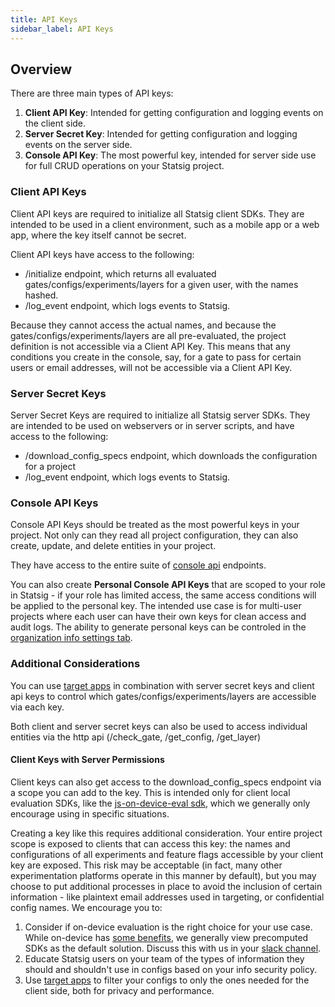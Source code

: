 ```yaml
---
title: API Keys
sidebar_label: API Keys
---
```


## Overview

There are three main types of API keys:

1. **Client API Key**: Intended for getting configuration and logging events on the client side.
2. **Server Secret Key**: Intended for getting configuration and logging events on the server side.
3. **Console API Key**: The most powerful key, intended for server side use for full CRUD operations on your Statsig project.

### Client API Keys

Client API keys are required to initialize all Statsig client SDKs.  They are intended to be used in a client environment, such as a mobile app or a web app, where the key itself cannot be secret.

Client API keys have access to the following:

- /initialize endpoint, which returns all evaluated gates/configs/experiments/layers for a given user, with the names hashed.
- /log_event endpoint, which logs events to Statsig.

Because they cannot access the actual names, and because the gates/configs/experiments/layers are all pre-evaluated, the project definition is not accessible via a Client API Key.  This means that any conditions you create in the console, say, for a gate to pass for certain users or email addresses, will not be accessible via a Client API Key.

### Server Secret Keys

Server Secret Keys are required to initialize all Statsig server SDKs. They are intended to be used on webservers or in server scripts, and have access to the following:

- /download_config_specs endpoint, which downloads the configuration for a project
- /log_event endpoint, which logs events to Statsig.

### Console API Keys

Console API Keys should be treated as the most powerful keys in your project. Not only can they read all project configuration, they can also create, update, and delete entities in your project.

They have access to the entire suite of [console api](/console-api/all-endpoints-generated) endpoints.

You can also create **Personal Console API Keys** that are scoped to your role in Statsig - if your role has limited access, the same access conditions will be applied to the personal key. The intended use case is for multi-user projects where each user can have their own keys for clean access and audit logs. The ability to generate personal keys can be controled in the [organization info settings tab](https://console.statsig.com/settings?tab=organization).

### Additional Considerations

You can use [target apps](/sdk-keys/target-apps) in combination with server secret keys and client api keys to control which gates/configs/experiments/layers are accessible via each key.

Both client and server secret keys can also be used to access individual entities via the http api (/check_gate, /get_config, /get_layer)

#### Client Keys with Server Permissions
Client keys can also get access to the download_config_specs endpoint via a scope you can add to the key. This is intended only for client local evaluation SDKs, like the [js-on-device-eval sdk](/client/js-on-device-eval-client), which we generally only encourage using in specific situations.

Creating a key like this requires additional consideration. Your entire project scope is exposed to clients that can access this key: the names and configurations of all experiments and feature flags accessible by your client key are exposed. This risk may be acceptable (in fact, many other experimentation platforms operate in this manner by default), but you may choose to put additional processes in place to avoid the inclusion of certain information - like plaintext email addresses used in targeting, or confidential config names. We encourage you to:
1. Consider if on-device evaluation is the right choice for your use case. While on-device has [some benefits](/client/js-on-device-eval-client#pros), we generally view precomputed SDKs as the default solution. Discuss this with us in your [slack channel](https://statsig.com/slack).
2. Educate Statsig users on your team of the types of information they should and shouldn't use in configs based on your info security policy.
3. Use [target apps](/sdk-keys/target-apps/) to filter your configs to only the ones needed for the client side, both for privacy and performance.

